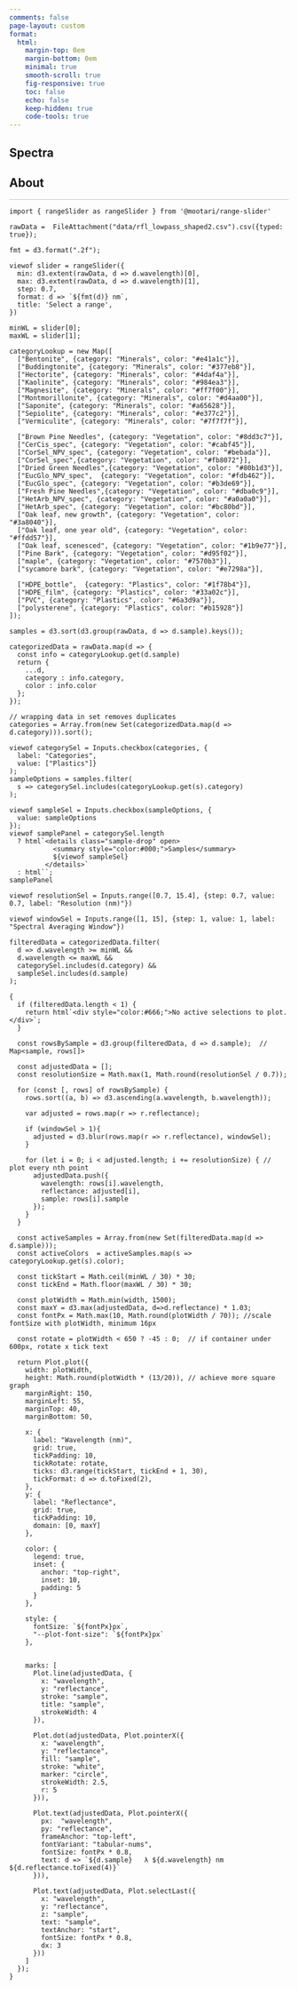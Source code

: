 ```yaml
---
comments: false
page-layout: custom
format:
  html:
    margin-top: 0em
    margin-bottom: 0em
    minimal: true
    smooth-scroll: true
    fig-responsive: true
    toc: false
    echo: false
    keep-hidden: true
    code-tools: true
---
```


:::: {.hero-small .hero-gradient .hero-clouds}
::: {.container}
# **Spectra**
:::
::::


::::: {.container}
:::: {.about .px-md-7 .py-3 style="border-bottom: 1px solid #C8C7C7;"} 

# About

:::: 
:::: {.plots .px-md-4 .py-3}
```ojs
import { rangeSlider as rangeSlider } from '@mootari/range-slider'
```

```ojs
rawData =  FileAttachment("data/rfl_lowpass_shaped2.csv").csv({typed: true});
```

```ojs

fmt = d3.format(".2f");

viewof slider = rangeSlider({
  min: d3.extent(rawData, d => d.wavelength)[0],
  max: d3.extent(rawData, d => d.wavelength)[1],
  step: 0.7,
  format: d => `${fmt(d)} nm`,
  title: 'Select a range',
})

minWL = slider[0];
maxWL = slider[1];
```


```ojs
categoryLookup = new Map([
  ["Bentonite", {category: "Minerals", color: "#e41a1c"}], 
  ["Buddingtonite", {category: "Minerals", color: "#377eb8"}], 
  ["Hectorite", {category: "Minerals", color: "#4daf4a"}],  
  ["Kaolinite", {category: "Minerals", color: "#984ea3"}], 
  ["Magnesite", {category: "Minerals", color: "#ff7f00"}], 
  ["Montmorillonite", {category: "Minerals", color: "#d4aa00"}], 
  ["Saponite", {category: "Minerals", color: "#a65628"}], 
  ["Sepiolite", {category: "Minerals", color: "#e377c2"}], 
  ["Vermiculite", {category: "Minerals", color: "#7f7f7f"}],  

  ["Brown Pine Needles", {category: "Vegetation", color: "#8dd3c7"}],
  ["CerCis_spec", {category: "Vegetation", color: "#cabf45"}],  
  ["CorSel_NPV_spec", {category: "Vegetation", color: "#bebada"}],
  ["CorSel_spec",{category: "Vegetation", color: "#fb8072"}],
  ["Dried Green Needles",{category: "Vegetation", color: "#80b1d3"}],
  ["EucGlo_NPV_spec",  {category: "Vegetation", color: "#fdb462"}],
  ["EucGlo_spec", {category: "Vegetation", color: "#b3de69"}],
  ["Fresh Pine Needles",{category: "Vegetation", color: "#dba0c9"}],
  ["HetArb_NPV_spec", {category: "Vegetation", color: "#a0a0a0"}], 
  ["HetArb_spec", {category: "Vegetation", color: "#bc80bd"}],
  ["Oak leaf, new growth", {category: "Vegetation", color: "#3a8040"}],  
  ["Oak leaf, one year old", {category: "Vegetation", color: "#ffdd57"}],
  ["Oak leaf, scenesced", {category: "Vegetation", color: "#1b9e77"}],
  ["Pine Bark", {category: "Vegetation", color: "#d95f02"}],
  ["maple", {category: "Vegetation", color: "#7570b3"}],
  ["sycamore bark", {category: "Vegetation", color: "#e7298a"}],

  ["HDPE_bottle",  {category: "Plastics", color: "#1f78b4"}], 
  ["HDPE_film", {category: "Plastics", color: "#33a02c"}], 
  ["PVC", {category: "Plastics", color: "#6a3d9a"}],
  ["polysterene", {category: "Plastics", color: "#b15928"}]   
]);
```

```ojs
samples = d3.sort(d3.group(rawData, d => d.sample).keys());

categorizedData = rawData.map(d => {
  const info = categoryLookup.get(d.sample)
  return {
    ...d,
    category : info.category,  
    color : info.color               
  };
});

// wrapping data in set removes duplicates
categories = Array.from(new Set(categorizedData.map(d => d.category))).sort();
```
::: {.grid .py-1 }
::: {.g-col-6}
```ojs
viewof categorySel = Inputs.checkbox(categories, {
  label: "Categories", 
  value: ["Plastics"]}
);
sampleOptions = samples.filter(
  s => categorySel.includes(categoryLookup.get(s).category)
);
```
:::
::: {.g-col-6}
```ojs
viewof sampleSel = Inputs.checkbox(sampleOptions, {
  value: sampleOptions 
});
viewof samplePanel = categorySel.length
  ? html`<details class="sample-drop" open>
           <summary style="color:#000;">Samples</summary>
           ${viewof sampleSel}
         </details>`
  : html``;
samplePanel
```
:::
::: {.g-col-6}
```ojs
viewof resolutionSel = Inputs.range([0.7, 15.4], {step: 0.7, value: 0.7, label: "Resolution (nm)"})
```
:::
::: {.g-col-6}
```ojs
viewof windowSel = Inputs.range([1, 15], {step: 1, value: 1, label: "Spectral Averaging Window"})
```
:::
:::
```ojs
filteredData = categorizedData.filter(
  d => d.wavelength >= minWL && 
  d.wavelength <= maxWL && 
  categorySel.includes(d.category) &&
  sampleSel.includes(d.sample)
);
```

```ojs
{
  if (filteredData.length < 1) {
    return html`<div style="color:#666;">No active selections to plot.</div>`;
  }

  const rowsBySample = d3.group(filteredData, d => d.sample);  // Map<sample, rows[]>

  const adjustedData = [];
  const resolutionSize = Math.max(1, Math.round(resolutionSel / 0.7)); 

  for (const [, rows] of rowsBySample) {
    rows.sort((a, b) => d3.ascending(a.wavelength, b.wavelength));

    var adjusted = rows.map(r => r.reflectance);

    if (windowSel > 1){
      adjusted = d3.blur(rows.map(r => r.reflectance), windowSel);    
    }

    for (let i = 0; i < adjusted.length; i += resolutionSize) { // plot every nth point
      adjustedData.push({
        wavelength: rows[i].wavelength,    
        reflectance: adjusted[i],            
        sample: rows[i].sample
      });
    }
  }

  const activeSamples = Array.from(new Set(filteredData.map(d => d.sample)));
  const activeColors  = activeSamples.map(s => categoryLookup.get(s).color);

  const tickStart = Math.ceil(minWL / 30) * 30;
  const tickEnd = Math.floor(maxWL / 30) * 30;

  const plotWidth = Math.min(width, 1500);  
  const maxY = d3.max(adjustedData, d=>d.reflectance) * 1.03; 
  const fontPx = Math.max(10, Math.round(plotWidth / 70)); //scale fontSize with plotWidth, minimum 16px

  const rotate = plotWidth < 650 ? -45 : 0;  // if container under 600px, rotate x tick text

  return Plot.plot({
    width: plotWidth,
    height: Math.round(plotWidth * (13/20)), // achieve more square graph
    marginRight: 150,
    marginLeft: 55,   
    marginTop: 40,   
    marginBottom: 50,

    x: {
      label: "Wavelength (nm)",
      grid: true,
      tickPadding: 10,
      tickRotate: rotate,      
      ticks: d3.range(tickStart, tickEnd + 1, 30),
      tickFormat: d => d.toFixed(2),
    },
    y: {
      label: "Reflectance",
      grid: true,
      tickPadding: 10,
      domain: [0, maxY]
    },

    color: {
      legend: true,
      inset: {
        anchor: "top-right",
        inset: 10,
        padding: 5
      }
    },

    style: { 
      fontSize: `${fontPx}px`, 
      "--plot-font-size": `${fontPx}px` 
    },


    marks: [
      Plot.line(adjustedData, {
        x: "wavelength",
        y: "reflectance", 
        stroke: "sample",
        title: "sample",
        strokeWidth: 4
      }),

      Plot.dot(adjustedData, Plot.pointerX({
        x: "wavelength",      
        y: "reflectance",    
        fill: "sample",
        stroke: "white",
        marker: "circle",
        strokeWidth: 2.5,
        r: 5
      })),

      Plot.text(adjustedData, Plot.pointerX({
        px:  "wavelength",  
        py: "reflectance",      
        frameAnchor: "top-left",     
        fontVariant: "tabular-nums",  
        fontSize: fontPx * 0.8,
        text: d => `${d.sample}   λ ${d.wavelength} nm    ${d.reflectance.toFixed(4)}`
      })),

      Plot.text(adjustedData, Plot.selectLast({
        x: "wavelength",
        y: "reflectance",
        z: "sample",
        text: "sample",
        textAnchor: "start",
        fontSize: fontPx * 0.8,
        dx: 3
      }))
    ]
  });
}
```
::::
:::::

